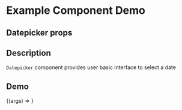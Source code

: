 
<Meta title="Example/Datepicker" component={Datepicker} />

# Example Component Demo

## Datepicker props
<Props of={Datepicker} />

## Description

`Datepicker` component provides user basic interface to select a date

## Demo

<Canvas>
  <Story name="Example Datepicker">
    {(args) => <Datepicker {...args} />}
  </Story>
</Canvas>